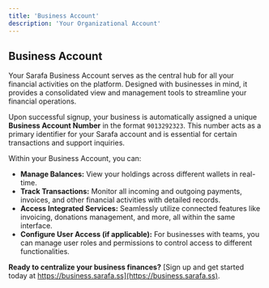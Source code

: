 ```yaml
---
title: 'Business Account'
description: 'Your Organizational Account'
---
```


## Business Account

Your Sarafa Business Account serves as the central hub for all your financial activities on the platform. Designed with businesses in mind, it provides a consolidated view and management tools to streamline your financial operations.

Upon successful signup, your business is automatically assigned a unique **Business Account Number** in the format `9013292323`. This number acts as a primary identifier for your Sarafa account and is essential for certain transactions and support inquiries.

Within your Business Account, you can:

* **Manage Balances:** View your holdings across different wallets in real-time.
* **Track Transactions:** Monitor all incoming and outgoing payments, invoices, and other financial activities with detailed records.
* **Access Integrated Services:** Seamlessly utilize connected features like invoicing, donations management, and more, all within the same interface.
* **Configure User Access (if applicable):** For businesses with teams, you can manage user roles and permissions to control access to different functionalities.

**Ready to centralize your business finances?** [Sign up and get started today at https://business.sarafa.ss](https://business.sarafa.ss).
